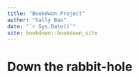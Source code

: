```yaml
--- 
title: "Bookdwon Project"
author: "Sally Bao"
date: "`r Sys.Date()`"
site: bookdown::bookdown_site
---
```


# Down the rabbit-hole


